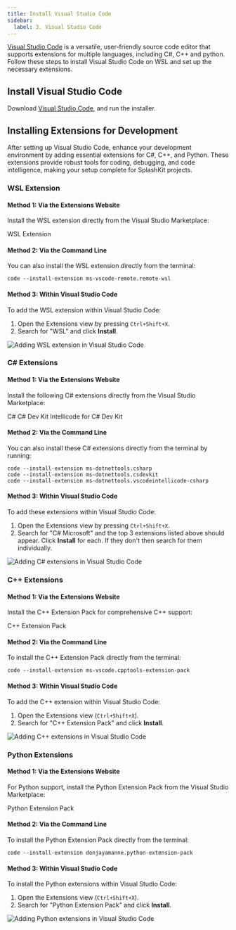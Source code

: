 ```yaml
---
title: Install Visual Studio Code
sidebar:
  label: 3. Visual Studio Code
---
```



[Visual Studio Code](https://code.visualstudio.com/) is a versatile, user-friendly source code editor that supports extensions for multiple languages, including C#, C++ and python. Follow these steps to install Visual Studio Code on WSL and set up the necessary extensions.

## Install Visual Studio Code

Download [Visual Studio Code](https://code.visualstudio.com), and run the installer.

## Installing Extensions for Development

After setting up Visual Studio Code, enhance your development environment by adding essential extensions for C#, C++, and Python. These extensions provide robust tools for coding, debugging, and code intelligence, making your setup complete for SplashKit projects.

### WSL Extension

#### Method 1: Via the Extensions Website

Install the WSL extension directly from the Visual Studio Marketplace:

<LinkButton icon="external" href="https://marketplace.visualstudio.com/items?itemName=ms-vscode-remote.remote-wsl">WSL Extension</LinkButton>

#### Method 2: Via the Command Line

You can also install the WSL extension directly from the terminal:

```shell
code --install-extension ms-vscode-remote.remote-wsl
```

#### Method 3: Within Visual Studio Code

To add the WSL extension within Visual Studio Code:

1. Open the Extensions view by pressing `Ctrl+Shift+X`.
2. Search for "WSL" and click **Install**.

![Adding WSL extension in Visual Studio Code](/images/installation/WSL-in-vscode.png)

### C# Extensions

#### Method 1: Via the Extensions Website

Install the following C# extensions directly from the Visual Studio Marketplace:

<LinkButton icon="external" href="https://marketplace.visualstudio.com/items?itemName=ms-dotnettools.csharp" target="_blank">C#</LinkButton>
<LinkButton icon="external" href="https://marketplace.visualstudio.com/items?itemName=ms-dotnettools.csdevkit" target="_blank">C# Dev Kit</LinkButton>
<LinkButton icon="external" href="https://marketplace.visualstudio.com/items?itemName=ms-dotnettools.vscodeintellicode-csharp" target="_blank">Intellicode for C# Dev Kit</LinkButton>

#### Method 2: Via the Command Line

You can also install these C# extensions directly from the terminal by running:

```shell
code --install-extension ms-dotnettools.csharp
code --install-extension ms-dotnettools.csdevkit
code --install-extension ms-dotnettools.vscodeintellicode-csharp
```

#### Method 3: Within Visual Studio Code

To add these extensions within Visual Studio Code:

1. Open the Extensions view by pressing `Ctrl+Shift+X`.
2. Search for "C# Microsoft" and the top 3 extensions listed above should appear. Click **Install** for each. If they don't then search for them individually.

![Adding C# extensions in Visual Studio Code](/images/installation/csharp-in-vscode.png)

### C++ Extensions

#### Method 1: Via the Extensions Website

Install the C++ Extension Pack for comprehensive C++ support:

<LinkButton icon="external" href="https://marketplace.visualstudio.com/items?itemName=ms-vscode.cpptools-extension-pack" target="_blank">C++ Extension Pack</LinkButton>

#### Method 2: Via the Command Line

To install the C++ Extension Pack directly from the terminal:

```shell
code --install-extension ms-vscode.cpptools-extension-pack
```

#### Method 3: Within Visual Studio Code

To add the C++ extension within Visual Studio Code:

1. Open the Extensions view (`Ctrl+Shift+X`).
2. Search for "C++ Extension Pack" and click **Install**.

![Adding C++ extensions in Visual Studio Code](/images/installation/cplus-in-vscode.png)

### Python Extensions

#### Method 1: Via the Extensions Website

For Python support, install the Python Extension Pack from the Visual Studio Marketplace:

<LinkButton icon="external" href="https://marketplace.visualstudio.com/items?itemName=donjayamanne.python-extension-pack" target="_blank">Python Extension Pack</LinkButton>

#### Method 2: Via the Command Line

To install the Python Extension Pack directly from the terminal:

```shell
code --install-extension donjayamanne.python-extension-pack
```

#### Method 3: Within Visual Studio Code

To install the Python extensions within Visual Studio Code:

1. Open the Extensions view (`Ctrl+Shift+X`).
2. Search for "Python Extension Pack" and click **Install**.

![Adding Python extensions in Visual Studio Code](/images/installation/python-in-vscode.png)
